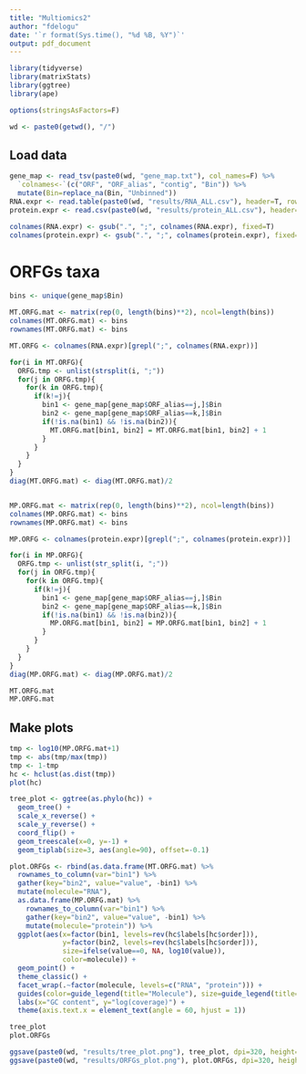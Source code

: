 ---
title: "Multiomics2"
author: "fdelogu"
date: '`r format(Sys.time(), "%d %B, %Y")`'
output: pdf_document
---

```{r Load r libraries, results='hide', message=F, warning=F}

library(tidyverse)
library(matrixStats)
library(ggtree)
library(ape)

options(stringsAsFactors=F)

wd <- paste0(getwd(), "/")

```

## Load data

```{r Load data}

gene_map <- read_tsv(paste0(wd, "gene_map.txt"), col_names=F) %>%
  `colnames<-`(c("ORF", "ORF_alias", "contig", "Bin")) %>%
  mutate(Bin=replace_na(Bin, "Unbinned"))
RNA.expr <- read.table(paste0(wd, "results/RNA_ALL.csv"), header=T, row.names=1, sep=",")
protein.expr <- read.csv(paste0(wd, "results/protein_ALL.csv"), header=T, row.names=1)

colnames(RNA.expr) <- gsub(".", ";", colnames(RNA.expr), fixed=T)
colnames(protein.expr) <- gsub(".", ";", colnames(protein.expr), fixed=T)

```

# ORFGs taxa

```{r ORFG mat}

bins <- unique(gene_map$Bin)

MT.ORFG.mat <- matrix(rep(0, length(bins)**2), ncol=length(bins))
colnames(MT.ORFG.mat) <- bins
rownames(MT.ORFG.mat) <- bins

MT.ORFG <- colnames(RNA.expr)[grepl(";", colnames(RNA.expr))]

for(i in MT.ORFG){
  ORFG.tmp <- unlist(strsplit(i, ";"))
  for(j in ORFG.tmp){
    for(k in ORFG.tmp){
      if(k!=j){
        bin1 <- gene_map[gene_map$ORF_alias==j,]$Bin
        bin2 <- gene_map[gene_map$ORF_alias==k,]$Bin
        if(!is.na(bin1) && !is.na(bin2)){
          MT.ORFG.mat[bin1, bin2] = MT.ORFG.mat[bin1, bin2] + 1
        }
      }
    }
  }
}
diag(MT.ORFG.mat) <- diag(MT.ORFG.mat)/2


MP.ORFG.mat <- matrix(rep(0, length(bins)**2), ncol=length(bins))
colnames(MP.ORFG.mat) <- bins
rownames(MP.ORFG.mat) <- bins

MP.ORFG <- colnames(protein.expr)[grepl(";", colnames(protein.expr))]

for(i in MP.ORFG){
  ORFG.tmp <- unlist(str_split(i, ";"))
  for(j in ORFG.tmp){
    for(k in ORFG.tmp){
      if(k!=j){
        bin1 <- gene_map[gene_map$ORF_alias==j,]$Bin
        bin2 <- gene_map[gene_map$ORF_alias==k,]$Bin
        if(!is.na(bin1) && !is.na(bin2)){
          MP.ORFG.mat[bin1, bin2] = MP.ORFG.mat[bin1, bin2] + 1
        }
      }
    }
  }
}
diag(MP.ORFG.mat) <- diag(MP.ORFG.mat)/2

MT.ORFG.mat
MP.ORFG.mat

```

## Make plots

```{r ORFG plot}
tmp <- log10(MP.ORFG.mat+1)
tmp <- abs(tmp/max(tmp))
tmp <- 1-tmp
hc <- hclust(as.dist(tmp))
plot(hc)

tree_plot <- ggtree(as.phylo(hc)) +
  geom_tree() +
  scale_x_reverse() +
  scale_y_reverse() +
  coord_flip() +
  geom_treescale(x=0, y=-1) +
  geom_tiplab(size=3, aes(angle=90), offset=-0.1)

plot.ORFGs <- rbind(as.data.frame(MT.ORFG.mat) %>%
  rownames_to_column(var="bin1") %>%
  gather(key="bin2", value="value", -bin1) %>%
  mutate(molecule="RNA"),
  as.data.frame(MP.ORFG.mat) %>%
    rownames_to_column(var="bin1") %>%
    gather(key="bin2", value="value", -bin1) %>%
    mutate(molecule="protein")) %>%
  ggplot(aes(x=factor(bin1, levels=rev(hc$labels[hc$order])),
             y=factor(bin2, levels=rev(hc$labels[hc$order])),
             size=ifelse(value==0, NA, log10(value)),
             color=molecule)) +
  geom_point() +
  theme_classic() +
  facet_wrap(.~factor(molecule, levels=c("RNA", "protein"))) +
  guides(color=guide_legend(title="Molecule"), size=guide_legend(title="log10(#ORFs)")) +
  labs(x="GC content", y="log(coverage)") +
  theme(axis.text.x = element_text(angle = 60, hjust = 1))

tree_plot
plot.ORFGs

ggsave(paste0(wd, "results/tree_plot.png"), tree_plot, dpi=320, height=5, width=10)
ggsave(paste0(wd, "results/ORFGs_plot.png"), plot.ORFGs, dpi=320, height=5, width=12)

```
